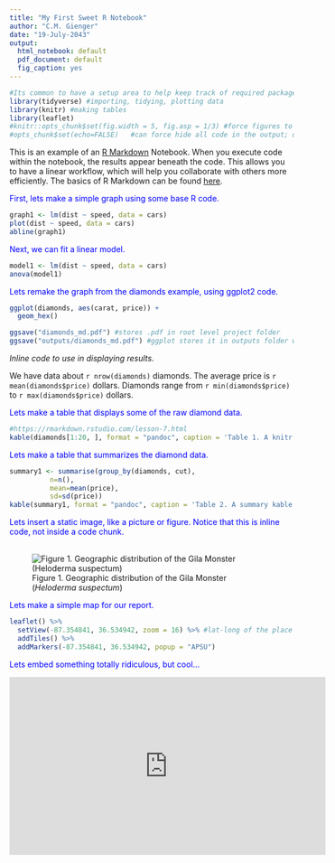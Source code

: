 ```yaml
---
title: "My First Sweet R Notebook"
author: "C.M. Gienger"
date: "19-July-2043"
output:
  html_notebook: default
  pdf_document: default
  fig_caption: yes
---
```


```r
#Its common to have a setup area to help keep track of required packages and formatting options
library(tidyverse) #importing, tidying, plotting data
library(knitr) #making tables
library(leaflet)
#knitr::opts_chunk$set(fig.width = 5, fig.asp = 1/3) #force figures to be a certain size and aspect ratio
#opts_chunk$set(echo=FALSE)   #can force hide all code in the output; disables 'code folding'
```

This is an example of an [R Markdown](http://rmarkdown.rstudio.com) Notebook. When you execute code within the notebook, the results appear beneath the code. This allows you to have a linear workflow, which will help you collaborate with others more efficiently. The basics of R Markdown can be found [here](https://r4ds.had.co.nz/r-markdown.html). 

<span style="color:blue">First, lets make a simple graph using some base R code.</span>
```r
graph1 <- lm(dist ~ speed, data = cars)
plot(dist ~ speed, data = cars)
abline(graph1)

```

<span style="color:blue">Next, we can fit a linear model.</span>
```r
model1 <- lm(dist ~ speed, data = cars)
anova(model1)
```

<span style="color:blue">Lets remake the graph from the diamonds example, using ggplot2 code.</span>

```r
ggplot(diamonds, aes(carat, price)) +
  geom_hex()

ggsave("diamonds_md.pdf") #stores .pdf in root level project folder
ggsave("outputs/diamonds_md.pdf") #ggplot stores it in outputs folder we created previously
```
*Inline code to use in displaying results.*

We have data about `r nrow(diamonds)` diamonds. The average price is `r mean(diamonds$price)` dollars. Diamonds range from `r min(diamonds$price)` to `r max(diamonds$price)` dollars.

<span style="color:blue">Lets make a table that displays some of the raw diamond data.</span>

```r
#https://rmarkdown.rstudio.com/lesson-7.html
kable(diamonds[1:20, ], format = "pandoc", caption = 'Table 1. A knitr kable displaying the first 20 diamonds in the data set.')

```

<span style="color:blue">Lets make a table that summarizes the diamond data.</span>

```r
summary1 <- summarise(group_by(diamonds, cut),
          n=n(), 
          mean=mean(price), 
          sd=sd(price))
kable(summary1, format = "pandoc", caption = 'Table 2. A summary kable displaying number, mean, and standard deviation for each of five cuts of diamond.')
```

<span style="color:blue">Lets insert a static image, like a picture or figure. Notice that this is inline code, not inside a code chunk.</span>
<br />
<br />

![Figure 1. Geographic distribution of the Gila Monster (*Heloderma suspectum*)](images/gila_range_map.jpg)

<span style="color:blue">Lets make a simple map for our report.</span>
```r
leaflet() %>%
  setView(-87.354841, 36.534942, zoom = 16) %>% #lat-long of the place of interest
  addTiles() %>%
  addMarkers(-87.354841, 36.534942, popup = "APSU")
```

<span style="color:blue">Lets embed something totally ridiculous, but cool...</span>

<iframe width="560" height="315" src="https://www.youtube.com/embed/8RXYN0DnYeU" frameborder="0" allowfullscreen></iframe>


